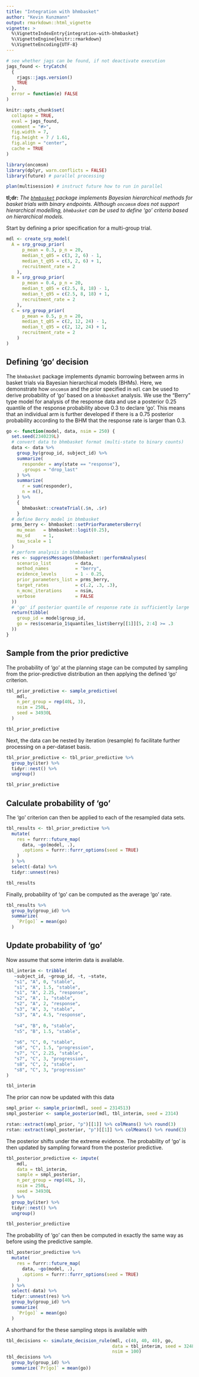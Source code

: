 ```yaml
---
title: "Integration with bhmbasket"
author: "Kevin Kunzmann"
output: rmarkdown::html_vignette
vignette: >
  %\VignetteIndexEntry{integration-with-bhmbasket}
  %\VignetteEngine{knitr::rmarkdown}
  %\VignetteEncoding{UTF-8}
---
```


```r
# see whether jags can be found, if not deactivate execution
jags_found <- tryCatch(
  {
    rjags::jags.version()
    TRUE
  },
  error = function(e) FALSE
)

knitr::opts_chunk$set(
  collapse = TRUE,
  eval = jags_found,
  comment = "#>",
  fig.width = 7,
  fig.height = 7 / 1.61,
  fig.align = "center",
  cache = TRUE
)
```

```r
library(oncomsm)
library(dplyr, warn.conflicts = FALSE)
library(future) # parallel processing

plan(multisession) # instruct future how to run in parallel
```


**tl;dr:** *The [`bhmbasket`](https://cran.r-project.org/web/packages/bhmbasket/index.html) 
package implements Bayesian hierarchical methods for basket trials with binary endpoints.
Although `oncomsm` does not support hierarchical modelling,
`bhmbasket` can be used to define 'go' criteria based on hierarchical models.*

Start by defining a prior specification for a multi-group trial.

```r
mdl <- create_srp_model(
  A = srp_group_prior(
      p_mean = 0.3, p_n = 20,
      median_t_q05 = c(3, 2, 6) - 1,
      median_t_q95 = c(3, 2, 6) + 1,
      recruitment_rate = 2
    ),
  B = srp_group_prior(
      p_mean = 0.4, p_n = 20,
      median_t_q05 = c(2.5, 8, 18) - 1,
      median_t_q95 = c(2.5, 8, 18) + 1,
      recruitment_rate = 2
    ),
  C = srp_group_prior(
      p_mean = 0.5, p_n = 20,
      median_t_q05 = c(2, 12, 24) - 1,
      median_t_q95 = c(2, 12, 24) + 1,
      recruitment_rate = 2
    )
)
```


## Defining 'go' decision

The `bhmbasket` package implements dynamic borrowing between arms in
basket trials via Bayesian hierarchical models (BHMs).
Here, we demonstrate how `oncomsm` and the prior specified in `mdl` can be used
to derive probability of 'go' based on a `bhmbasket` analysis. 
We use the "Berry" type model for analysis of the response data and use a
posterior $0.25$ quantile of the response probability above $0.3$ to declare
'go'.
This means that an individual arm is further developed if there is a $0.75$
posterior probability according to the BHM that the response rate is larger 
than $0.3$.

```r
go <- function(model, data, nsim = 250) {
  set.seed(2340239L)
  # convert data to bhmbasket format (multi-state to binary counts)
  data <- data %>%
    group_by(group_id, subject_id) %>%
    summarize(
      responder = any(state == "response"),
      .groups = "drop_last"
    ) %>%
    summarize(
      r = sum(responder),
      n = n(),
    ) %>%
    {
      bhmbasket::createTrial(.$n, .$r)
    }
  # define Berry model in bhmbasket
  prms_berry <- bhmbasket::setPriorParametersBerry(
    mu_mean   = bhmbasket::logit(0.25),
    mu_sd     = 1,
    tau_scale = 1
  )
  # perform analysis in bhmbasket
  res <- suppressMessages(bhmbasket::performAnalyses(
    scenario_list         = data,
    method_names          = "berry",
    evidence_levels       = 1 - 0.25,
    prior_parameters_list = prms_berry,
    target_rates          = c(.2, .3, .3),
    n_mcmc_iterations     = nsim,
    verbose               = FALSE
  ))
  # 'go' if posterior quantile of response rate is sufficiently large
  return(tibble(
    group_id = model$group_id,
    go = res$scenario_1$quantiles_list$berry[[1]][5, 2:4] >= .3
  ))
}
```


## Sample from the prior predictive 

The probability of 'go' at the planning stage can be computed by sampling from
the prior-predictive distribution an then applying the defined 'go' criterion.

```r
tbl_prior_predictive <- sample_predictive(
    mdl,
    n_per_group = rep(40L, 3),
    nsim = 250L,
    seed = 34930L
  )

tbl_prior_predictive
```

Next, the data can be nested by iteration (resample) fo facilitate further
processing on a per-dataset basis.

```r
tbl_prior_predictive <- tbl_prior_predictive %>%
  group_by(iter) %>%
  tidyr::nest() %>%
  ungroup()

tbl_prior_predictive
```


## Calculate probability of 'go'

The 'go' criterion can then be applied to each of the resampled data sets.

```r
tbl_results <- tbl_prior_predictive %>%
  mutate(
    res = furrr::future_map(
      data, ~go(model, .),
      .options = furrr::furrr_options(seed = TRUE)
    )
  ) %>%
  select(-data) %>%
  tidyr::unnest(res)

tbl_results
```

Finally, probability of 'go' can be computed as the average 'go' rate.

```r
tbl_results %>%
  group_by(group_id) %>%
  summarize(
    `Pr[go]` = mean(go)
  )
```


## Update probability of 'go'

Now assume that some interim data is available.

```r
tbl_interim <- tribble(
   ~subject_id, ~group_id, ~t, ~state,
   "s1", "A", 0, "stable",
   "s1", "A", 1.5, "stable",
   "s1", "A", 2.25, "response",
   "s2", "A", 1, "stable",
   "s2", "A", 2, "response",
   "s3", "A", 3, "stable",
   "s3", "A", 4.5, "response",
   
   "s4", "B", 0, "stable",
   "s5", "B", 1.5, "stable",
   
   "s6", "C", 0, "stable",
   "s6", "C", 1.5, "progression",
   "s7", "C", 2.25, "stable",
   "s7", "C", 3, "progression",
   "s8", "C", 2, "stable",
   "s8", "C", 3, "progression"
)

tbl_interim
```

The prior can now be updated with this data

```r
smpl_prior <- sample_prior(mdl, seed = 2314513)
smpl_posterior <- sample_posterior(mdl, tbl_interim, seed = 2314)

rstan::extract(smpl_prior, "p")[[1]] %>% colMeans() %>% round(3)
rstan::extract(smpl_posterior, "p")[[1]] %>% colMeans() %>% round(3)
```

The posterior shifts under the extreme evidence.
The probability of 'go' is then updated by sampling forward from the 
posterior predictive.

```r
tbl_posterior_predictive <- impute(
    mdl,
    data = tbl_interim,
    sample = smpl_posterior,
    n_per_group = rep(40L, 3),
    nsim = 250L,
    seed = 34930L
  ) %>% 
  group_by(iter) %>%
  tidyr::nest() %>%
  ungroup()

tbl_posterior_predictive
```

The probability of 'go' can then be computed in exactly the same way as before
using the predictive sample.

```r
tbl_posterior_predictive %>%
  mutate(
    res = furrr::future_map(
      data, ~go(model, .),
      .options = furrr::furrr_options(seed = TRUE)
    )
  ) %>%
  select(-data) %>%
  tidyr::unnest(res) %>%
  group_by(group_id) %>%
  summarize(
    `Pr[go]` = mean(go)
  )
```

A shorthand for the these sampling steps is available with 

```r
tbl_decisions <- simulate_decision_rule(mdl, c(40, 40, 40), go,
                                        data = tbl_interim, seed = 32487,
                                        nsim = 100)
tbl_decisions %>% 
  group_by(group_id) %>% 
  summarize(`Pr[go]` = mean(go))
```
